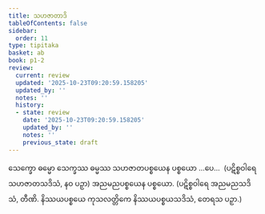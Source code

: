 ```yaml
---
title: သဟဇာတာဒိ
tableOfContents: false
sidebar:
  order: 11
type: tipitaka
basket: ab
book: p1-2
review:
  current: review
  updated: '2025-10-23T09:20:59.158205'
  updated_by: ''
  notes: ''
  history:
  - state: review
    date: '2025-10-23T09:20:59.158205'
    updated_by: ''
    notes: ''
    previous_state: draft
---
```



<ReviewStatus review={frontmatter.review} showDetails={true} />

<HypothesisAnnotation frontmatter={frontmatter} />

<DynamicBreadcrumb />

<Division number="52" book="p1-2" e="ch" v="37" p="294">

<Paragraph number="1799" book="p1-2">
သေက္ခော ဓမ္မော သေက္ခဿ ဓမ္မဿ သဟဇာတပစ္စယေန ပစ္စယော …ပေ…  (ပဋိစ္စဝါရေ သဟဇာတသဒိသံ, နဝ ပဉှာ) အညမညပစ္စယေန ပစ္စယော. (ပဋိစ္စဝါရေ အညမညသဒိသံ, တီဏိ. နိဿယပစ္စယေ ကုသလတ္တိကေ နိဿယပစ္စယသဒိသံ, တေရသ ပဉှာ.)
</Paragraph>
</Division>